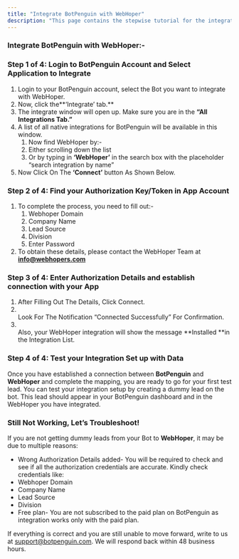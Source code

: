 ```yaml
---
title: "Integrate BotPenguin with WebHoper"
description: "This page contains the stepwise tutorial for the integration with BotPenguin"
---
```


### **Integrate BotPenguin with WebHoper:-**

### **Step 1 of 4: Login to BotPenguin Account and Select Application to Integrate**

1. Login to your BotPenguin account, select the Bot you want to integrate with WebHoper.
2. Now, click the**‘Integrate’ tab.** 
3. The integrate window will open up. Make sure you are in the **“All Integrations Tab.”**
4. A list of all native integrations for BotPenguin will be available in this window.
   1. Now find WebHoper by:-
   2. Either scrolling down the list
   3. Or by typing in **‘**WebHoper**’** in the search box with the placeholder “search integration by name”
5. Now Click On The **‘Connect’** button As Shown Below.

### **Step 2 of 4: Find your Authorization Key/Token in App Account**

1. To complete the process, you need to fill out:-
   1. Webhoper Domain
   2. Company Name
   3. Lead Source
   4. Division
   5. Enter Password
2. To obtain these details, please contact the WebHoper Team at [**info@webhopers.com**](mailto:info@webhopers.com)

### **Step 3 of 4: Enter Authorization Details and establish connection with your App**

1. After Filling Out The Details, Click Connect.
2. \
   Look For The Notification “Connected Successfully” For Confirmation.
3. \
   Also, your WebHoper integration will show the message **Installed **in the Integration List.

### **Step 4 of 4: Test your Integration Set up with Data**

Once you have established a connection between **BotPenguin** and **WebHoper** and complete the mapping, you are ready to go for your first test lead. You can test your integration setup by creating a dummy lead on the bot. This lead should appear in your BotPenguin dashboard and in the WebHoper you have integrated.

### **Still Not Working, Let’s Troubleshoot\!**

If you are not getting dummy leads from your Bot to **WebHoper**, it may be due to multiple reasons:

- Wrong Authorization Details added- You will be required to check and see if all the authorization credentials are accurate. Kindly check credentials like:
- Webhoper Domain
- Company Name
- Lead Source
- Division
- Free plan- You are not subscribed to the paid plan on BotPenguin as integration works only with the paid plan.

If everything is correct and you are still unable to move forward, write to us at [support@botpenguin.com](mailto:support@botpenguin.com). We will respond back within 48 business hours.